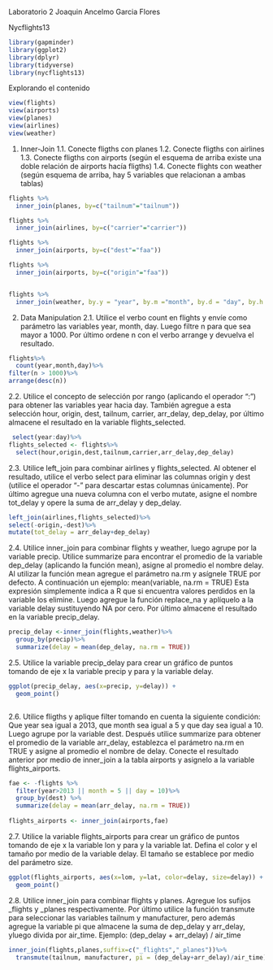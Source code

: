 Laboratorio 2 
Joaquin Ancelmo Garcia Flores 


Nycflights13
```r
library(gapminder)
library(ggplot2)
library(dplyr)
library(tidyverse)
library(nycflights13)

```

Explorando el contenido
```r
view(flights)
view(airports)
view(planes)
view(airlines)
view(weather)
```

1. Inner-Join
1.1. Conecte fligths con planes
1.2. Conecte fligths con airlines
1.3. Conecte fligths con airports (según el esquema de arriba existe una doble relación de
airports hacía fligths)
1.4. Conecte flights con weather (según esquema de arriba, hay 5 variables que relacionan
a ambas tablas)

```r

flights %>%
  inner_join(planes, by=c("tailnum"="tailnum"))

flights %>%
  inner_join(airlines, by=c("carrier"="carrier"))

flights %>%
  inner_join(airports, by=c("dest"="faa"))

flights %>%
  inner_join(airports, by=c("origin"="faa"))


flights %>%
  inner_join(weather, by.y = "year", by.m ="month", by.d = "day", by.h ="hour", by.o="origin") 

```
2. Data Manipulation
2.1. Utilice el verbo count en flights y envíe como parámetro las variables year, month, day.
Luego filtre n para que sea mayor a 1000. Por último ordene n con el verbo arrange y
devuelva el resultado.

```r

flights%>%
  count(year,month,day)%>%
filter(n > 1000)%>%
arrange(desc(n))

```
2.2. Utilice el concepto de selección por rango (aplicando el operador “:”) para obtener las
variables year hacia day. También agregue a esta selección hour, origin, dest, tailnum,
carrier, arr_delay, dep_delay, por último almacene el resultado en la variable
flights_selected.

```r

 select(year:day)%>%
flights_selected <- flights%>%
  select(hour,origin,dest,tailnum,carrier,arr_delay,dep_delay)


```

2.3. Utilice left_join para combinar airlines y flights_selected. Al obtener el resultado, utilice
el verbo select para eliminar las columnas origin y dest (utilice el operador “-” para
descartar estas columnas únicamente). Por último agregue una nueva columna con el
verbo mutate, asigne el nombre tot_delay y opere la suma de arr_delay y dep_delay.


```r
left_join(airlines,flights_selected)%>%
select(-origin,-dest)%>%
mutate(tot_delay = arr_delay+dep_delay)

```

2.4. Utilice inner_join para combinar flights y weather, luego agrupe por la variable precip.
Utilice summarize para encontrar el promedio de la variable dep_delay (aplicando la
función mean), asigne al promedio el nombre delay. Al utilizar la función mean
agregue el parámetro na.rm y asígnele TRUE por defecto. A continuación un ejemplo:
mean(variable, na.rm = TRUE)
Esta expresión simplemente indica a R que si encuentra valores perdidos en la
variable los elimine.
Luego agregue la función replace_na y aplíquelo a la variable delay sustituyendo NA
por cero. Por último almacene el resultado en la variable precip_delay.


```r
precip_delay <-inner_join(flights,weather)%>%
  group_by(precip)%>%
  summarize(delay = mean(dep_delay, na.rm = TRUE))

```


2.5. Utilice la variable precip_delay para crear un gráfico de puntos tomando de eje x la
variable precip y para y la variable delay.

```r

ggplot(precip_delay, aes(x=precip, y=delay)) +
  geom_point()



```


2.6. Utilice fligths y aplique filter tomando en cuenta la siguiente condición: Que year sea
igual a 2013, que month sea igual a 5 y que day sea igual a 10. Luego agrupe por la
variable dest. Después utilice summarize para obtener el promedio de la variable
arr_delay, establezca el parámetro na.rm en TRUE y asigne al promedio el nombre de
delay. Conecte el resultado anterior por medio de inner_join a la tabla airports y
asignelo a la variable flights_airports.


```r
fae <- -flights %>%
  filter(year>2013 || month = 5 || day = 10)%>%
  group_by(dest) %>%
  summarize(delay = mean(arr_delay, na.rm = TRUE))
  
flights_airports <- inner_join(airports,fae)

```

2.7. Utilice la variable flights_airports para crear un gráfico de puntos tomando de eje x la
variable lon y para y la variable lat. Defina el color y el tamaño por medio de la
variable delay. El tamaño se establece por medio del parámetro size.

```r
ggplot(flights_airports, aes(x=lom, y=lat, color=delay, size=delay)) +
  geom_point()

```

2.8. Utilice inner_join para combinar flights y planes. Agregue los sufijos _flights y _planes
respectivamente. Por último utilice la función transmute para seleccionar las variables
tailnum y manufacturer, pero además agregue la variable pi que almacene la suma de
dep_delay y arr_delay, yluego divida por air_time. Ejemplo:
(dep_delay + arr_delay) / air_time

```r
inner_join(flights,planes,suffix=c("_flights","_planes"))%>%
  transmute(tailnum, manufacturer, pi = (dep_delay+arr_delay)/air_time)

```

